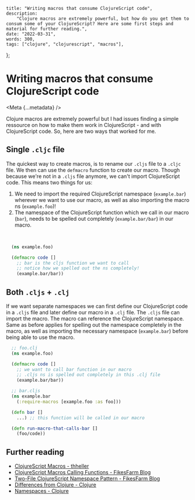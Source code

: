 
    title: "Writing macros that consume ClojureScript code",
    description:
        "Clojure macros are extremely powerful, but how do you get them to consum some of your ClojureScript? Here are some first steps and material for further reading.",
    date: "2022-03-31",
    words: 300,
    tags: ["clojure", "clojurescript", "macros"],
};

# Writing macros that consume ClojureScript code

<Meta {...metadata} />

Clojure macros are extremely powerful but I had issues finding a simple ressource on how to make them work in ClojureScript - and with ClojureScript code. So, here are two ways that worked for me.

## Single `.cljc` file

The quickest way to create macros, is to rename our `.cljs` file to a `.cljc` file. We then can use the `defmacro` function to create our macro. Though because we're not in a `.cljs` file anymore, we can't import ClojureScript code. This means two things for us:

1. We need to import the required ClojureScript namespace (`example.bar`) wherever we want to use our macro, as well as also importing the macro ns (`example.foo`)!
2. The namespace of the ClojureScript function which we call in our macro (`bar`), needs to be spelled out completely (`example.bar/bar`) in our macro.

<br />

```clojure
  (ns example.foo)

  (defmacro code []
    ;; bar is the cljs function we want to call
    ;; notice how we spelled out the ns completely!
    (example.bar/bar))
```

## Both `.cljs` + `.clj`

If we want separate namespaces we can first define our ClojureScript code in a `.cljs` file and later define our macro in a `.clj` file. The `.cljs` file can import the macro. The macro can reference the ClojureScript namespace. Same as before applies for spelling out the namespace completely in the macro, as well as importing the necessary namespace (`example.bar`) before being able to use the macro.

```clojure
  ;; foo.clj
  (ns example.foo)

  (defmacro code []
    ;; we want to call bar function in our macro
    ;; .cljs ns is spelled out completely in this .clj file
    (example.bar/bar))

  ;; bar.cljs
  (ns example.bar
    (:require-macros [example.foo :as foo]))

  (defn bar []
    ...) ;; this function will be called in our macro

  (defn run-macro-that-calls-bar []
    (foo/code))
```

## Further reading

-   [ClojureScript Macros - thheller](https://code.thheller.com/blog/shadow-cljs/2019/10/12/clojurescript-macros.html)
-   [ClojureScript Macros Calling Functions - FikesFarm Blog](https://blog.fikesfarm.com/posts/2016-01-05-clojurescript-macros-calling-functions.html)
-   [Two-File ClojureScript Namespace Pattern - FikesFarm Blog](https://blog.fikesfarm.com/posts/2018-08-12-two-file-clojurescript-namespace-pattern.html)
-   [Differences from Clojure - Clojure](https://clojurescript.org/about/differences#_macros)
-   [Namespaces - Clojure](https://clojurescript.org/guides/ns-forms)
